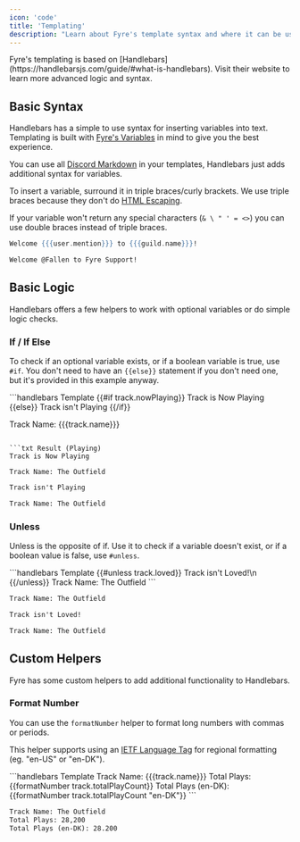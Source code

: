 ```yaml
---
icon: 'code'
title: 'Templating'
description: "Learn about Fyre's template syntax and where it can be used to level-up your customisation."
---
```


<Info>
Fyre's templating is based on [Handlebars](https://handlebarsjs.com/guide/#what-is-handlebars).
Visit their website to learn more advanced logic and syntax.
</Info>

## Basic Syntax
Handlebars has a simple to use syntax for inserting variables into text.
Templating is built with [Fyre's Variables](./variables) in mind to give you the best experience.

You can use all
[Discord Markdown](https://support.discord.com/hc/en-us/articles/210298617-Markdown-Text-101-Chat-Formatting-Bold-Italic-Underline)
in your templates, Handlebars just adds additional syntax for variables.

To insert a variable, surround it in triple braces/curly brackets.
We use triple braces because they don't do [HTML Escaping](https://handlebarsjs.com/guide/#html-escaping).

If your variable won't return any special characters (`& \ " ' = <>`) you can use double braces instead of triple braces.
<CodeGroup>

```handlebars Template
Welcome {{{user.mention}}} to {{{guild.name}}}!
```

```txt Result
Welcome @Fallen to Fyre Support!
```

</CodeGroup>


## Basic Logic
Handlebars offers a few helpers to work with optional variables or do simple logic checks.

### If / If Else
To check if an optional variable exists, or if a boolean variable is true, use `#if`.
You don't need to have an `{{else}}` statement if you don't need one, but it's provided in this example anyway.

<CodeGroup>
```handlebars Template
{{#if track.nowPlaying}}
Track is Now Playing
{{else}}
Track isn't Playing
{{/if}}

Track Name: {{{track.name}}}
```

```txt Result (Playing)
Track is Now Playing

Track Name: The Outfield
```

```txt Result (Stopped)
Track isn't Playing

Track Name: The Outfield
```
</CodeGroup>

### Unless
Unless is the opposite of if. Use it to check if a variable doesn't exist, or if a boolean value is false, use `#unless`.

<CodeGroup>
```handlebars Template
{{#unless track.loved}}
Track isn't Loved!\n
{{/unless}}
Track Name: The Outfield
```

```txt Result (Loved)
Track Name: The Outfield
```

```txt Result (No Love)
Track isn't Loved!

Track Name: The Outfield
```
</CodeGroup>


## Custom Helpers
Fyre has some custom helpers to add additional functionality to Handlebars.

### Format Number
You can use the `formatNumber` helper to format long numbers with commas or periods.

This helper supports using an
[IETF Language Tag](https://en.wikipedia.org/wiki/IETF_language_tag)
for regional formatting (eg. "en-US" or "en-DK").

<CodeGroup>
```handlebars Template
Track Name: {{{track.name}}}
Total Plays: {{formatNumber track.totalPlayCount}}
Total Plays (en-DK): {{formatNumber track.totalPlayCount "en-DK"}}
```

```txt Result
Track Name: The Outfield
Total Plays: 28,200
Total Plays (en-DK): 28.200
```
</CodeGroup>
